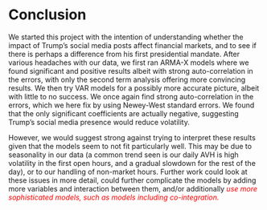 # Conclusion

We started this project with the intention of understanding whether the impact 
of Trump's social media posts affect financial markets, and to see if there
is perhaps a difference from his first presidential mandate. After various 
headaches with our data, we first ran ARMA-X models where we found significant
and positive results albeit with strong auto-correlation in the errors, with only
the second term analysis offering more convincing results. We then try VAR models
for a possibly more accurate picture, albeit with little to no success. We once
again find strong auto-correlation in the errors, which we here fix by using 
Newey-West standard errors. We found that the only significant coefficients are
actually negative, suggesting Trump's social media presence would reduce volatility.

However, we would suggest strong against trying to interpret these results given
that the models seem to not fit particularly well. This may be due to seasonality
in our data (a common trend seen is our daily AVH is high volatility in the first 
open hours, and a gradual slowdown for the rest of the day), or to our handling 
of non-market hours. Further work could look at these issues in more detail, could
further complicate the models by adding more variables and interaction between them,
and/or additionally <span style="color:red"> *use more sophisticated models, such as models including co-integration.* </span>